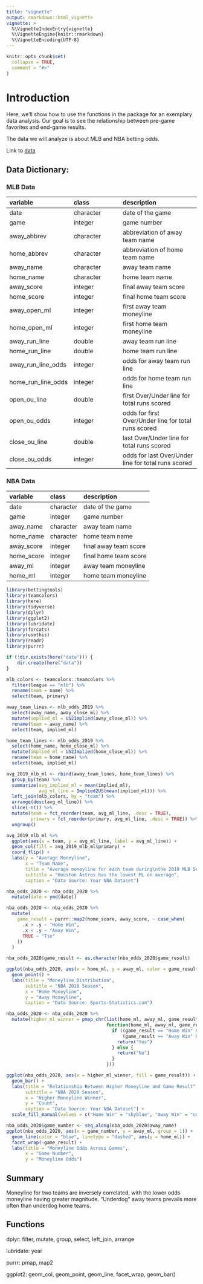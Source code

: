 ```yaml
---
title: "vignette"
output: rmarkdown::html_vignette
vignette: >
  %\VignetteIndexEntry{vignette}
  %\VignetteEngine{knitr::rmarkdown}
  %\VignetteEncoding{UTF-8}
---
```


```r
knitr::opts_chunk$set(
  collapse = TRUE,
  comment = "#>"
)
```

# Introduction

Here, we'll show how to use the functions in the package for an exemplary data analysis. Our goal is to see the relationship between pre-game favorites and end-game results.

The data we will analyze is about MLB and NBA betting odds.

Link to [data](https://sports-statistics.com/sports-data/)

## Data Dictionary:

### MLB Data

| variable           | class     | description                                          |
|:----------------------|:------------------|:-----------------------------|
| date               | character | date of the game                                     |
| game               | integer   | game number                                          |
| away_abbrev        | character | abbreviation of away team name                       |
| home_abbrev        | character | abbreviation of home team name                       |
| away_name          | character | away team name                                       |
| home_name          | character | home team name                                       |
| away_score         | integer   | final away team score                                |
| home_score         | integer   | final home team score                                |
| away_open_ml       | integer   | first away team moneyline                            |
| home_open_ml       | integer   | first home team moneyline                            |
| away_run_line      | double    | away team run line                                   |
| home_run_line      | double    | home team run line                                   |
| away_run_line_odds | integer   | odds for away team run line                          |
| home_run_line_odds | integer   | odds for home team run line                          |
| open_ou_line       | double    | first Over/Under line for total runs scored          |
| open_ou_odds       | integer   | odds for first Over/Under line for total runs scored |
| close_ou_line      | double    | last Over/Under line for total runs scored           |
| close_ou_odds      | integer   | odds for last Over/Under line for total runs scored  |

### NBA Data

| variable   | class     | description           |
|:-----------|:----------|:----------------------|
| date       | character | date of the game      |
| game       | integer   | game number           |
| away_name  | character | away team name        |
| home_name  | character | home team name        |
| away_score | integer   | final away team score |
| home_score | integer   | final home team score |
| away_ml    | integer   | away team moneyline   |
| home_ml    | integer   | home team moneyline   |

```r
library(bettingtools)
library(teamcolors)
library(here)
library(tidyverse)
library(dplyr)
library(ggplot2)
library(lubridate)
library(forcats)
library(usethis)
library(readr)
library(purrr)
```

```r
if (!dir.exists(here("data"))) {
    dir.create(here("data"))
}
```

```r
mlb_colors <- teamcolors::teamcolors %>%
  filter(league == "mlb") %>%
  rename(team = name) %>%
  select(team, primary)

away_team_lines <- mlb_odds_2019 %>%
  select(away_name, away_close_ml) %>%
  mutate(implied_ml = US2Implied(away_close_ml)) %>%
  rename(team = away_name) %>%
  select(team, implied_ml)

home_team_lines <- mlb_odds_2019 %>%
  select(home_name, home_close_ml) %>%
  mutate(implied_ml = US2Implied(home_close_ml)) %>%
  rename(team = home_name) %>%
  select(team, implied_ml)

avg_2019_mlb_ml <- rbind(away_team_lines, home_team_lines) %>%
  group_by(team) %>%
  summarize(avg_implied_ml = mean(implied_ml),
            avg_ml_line = Implied2US(mean(implied_ml))) %>%
  left_join(mlb_colors, by = "team") %>%
  arrange(desc(avg_ml_line)) %>%
  slice(-n()) %>%
  mutate(team = fct_reorder(team, avg_ml_line, .desc = TRUE),
         primary = fct_reorder(primary, avg_ml_line, .desc = TRUE)) %>%
  ungroup()

avg_2019_mlb_ml %>%
  ggplot(aes(x = team, y = avg_ml_line, label = avg_ml_line)) +
  geom_col(fill = avg_2019_mlb_ml$primary) +
  coord_flip() +
  labs(y = "Average Moneyline",
       x = "Team Name",
       title = "Average moneyline for each team during\nthe 2019 MLB Season",
       subtitle = "Houston Astros has the lowest ML on average",
       caption = "Data Source: Your NBA Dataset")

```

```r
nba_odds_2020 <- nba_odds_2020 %>%
  mutate(date = ymd(date))

nba_odds_2020 <- nba_odds_2020 %>%
  mutate(
    game_result = purrr::map2(home_score, away_score, ~ case_when(
      .x > .y ~ "Home Win",
      .x < .y ~ "Away Win",
      TRUE ~ "Tie"
    ))
  )

nba_odds_2020$game_result <- as.character(nba_odds_2020$game_result)

ggplot(nba_odds_2020, aes(x = home_ml, y = away_ml, color = game_result)) +
  geom_point() +
  labs(title = "Moneyline Distribution",
       subtitle = "NBA 2020 Season",
       x = "Home Moneyline",
       y = "Away Moneyline",
       caption = "Data Source: Sports-Statistics.com")

```

```r
nba_odds_2020 <- nba_odds_2020 %>%
  mutate(higher_ml_winner = pmap_chr(list(home_ml, away_ml, game_result),
                                     function(home_ml, away_ml, game_result) {
                                       if ((game_result == "Home Win" && home_ml > away_ml) ||
                                           (game_result == "Away Win" && away_ml > home_ml)) {
                                         return("Yes")
                                       } else {
                                         return("No")
                                       }
                                     }))

ggplot(nba_odds_2020, aes(x = higher_ml_winner, fill = game_result)) +
  geom_bar() +
  labs(title = "Relationship Between Higher Moneyline and Game Result",
       subtitle = "NBA 2020 Season",
       x = "Higher Moneyline Winner",
       y = "Count",
       caption = "Data Source: Your NBA Dataset") +
  scale_fill_manual(values = c("Home Win" = "skyblue", "Away Win" = "coral"))


```

```r
nba_odds_2020$game_number <- seq_along(nba_odds_2020$away_name)
ggplot(nba_odds_2020, aes(x = game_number, y = away_ml, group = 1)) +
  geom_line(color = "blue", linetype = "dashed", aes(y = home_ml)) +
  facet_wrap(~game_result) +
  labs(title = "Moneyline Odds Across Games",
       x = "Game Number",
       y = "Moneyline Odds")

```


## Summary

Moneyline for two teams are inversely correlated, with the lower odds moneyline having greater magnitude. "Underdog" away teams prevails more often than underdog home teams.

## Functions

dplyr: filter, mutate, group, select, left_join, arrange

lubridate: year

purrr: pmap, map2

ggplot2: geom_col, geom_point, geom_line, facet_wrap, geom_bar()

